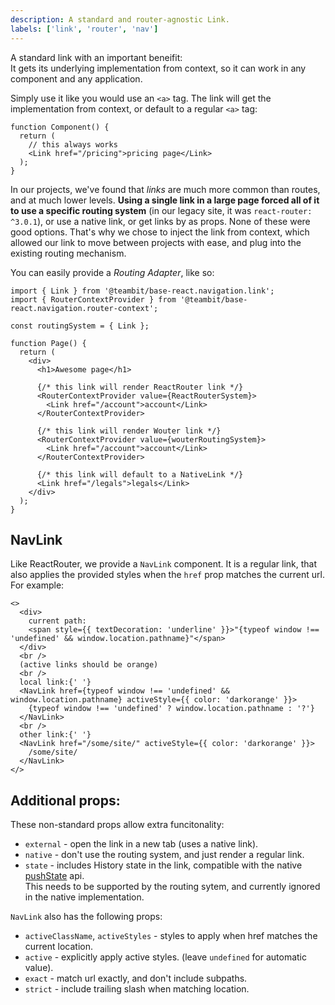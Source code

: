 ```yaml
---
description: A standard and router-agnostic Link.
labels: ['link', 'router', 'nav']
---
```



A standard link with an important beneifit:  
It gets its underlying implementation from context, so it can work in any component and any application.

Simply use it like you would use an `<a>` tag.
The link will get the implementation from context, or default to a regular `<a>` tag:

```tsx
function Component() {
  return (
    // this always works
    <Link href="/pricing">pricing page</Link>
  );
}
```

In our projects, we've found that _links_ are much more common than routes, and at much lower levels.
**Using a single link in a large page forced all of it to use a specific routing system** (in our legacy site, it was `react-router: ^3.0.1`),
or use a native link, or get links by as props. None of these were good options.
That's why we chose to inject the link from context, which allowed our link to move between projects with ease, and plug into the existing routing mechanism.

You can easily provide a _Routing Adapter_, like so:

```tsx
import { Link } from '@teambit/base-react.navigation.link';
import { RouterContextProvider } from '@teambit/base-react.navigation.router-context';

const routingSystem = { Link };

function Page() {
  return (
    <div>
      <h1>Awesome page</h1>

      {/* this link will render ReactRouter link */}
      <RouterContextProvider value={ReactRouterSystem}>
        <Link href="/account">account</Link>
      </RouterContextProvider>

      {/* this link will render Wouter link */}
      <RouterContextProvider value={wouterRoutingSystem}>
        <Link href="/account">account</Link>
      </RouterContextProvider>

      {/* this link will default to a NativeLink */}
      <Link href="/legals">legals</Link>
    </div>
  );
}
```

## NavLink

Like ReactRouter, we provide a `NavLink` component. It is a regular link, that also applies the provided styles when the `href` prop matches the current url. For example:

```tsx live
<>
  <div>
    current path:
    <span style={{ textDecoration: 'underline' }}>"{typeof window !== 'undefined' && window.location.pathname}"</span>
  </div>
  <br />
  (active links should be orange)
  <br />
  local link:{' '}
  <NavLink href={typeof window !== 'undefined' && window.location.pathname} activeStyle={{ color: 'darkorange' }}>
    {typeof window !== 'undefined' ? window.location.pathname : '?'}
  </NavLink>
  <br />
  other link:{' '}
  <NavLink href="/some/site/" activeStyle={{ color: 'darkorange' }}>
    /some/site/
  </NavLink>
</>
```

## Additional props:

These non-standard props allow extra funcitonality:

- `external` - open the link in a new tab (uses a native link).
- `native` - don't use the routing system, and just render a regular link.
- `state` - includes History state in the link, compatible with the native [pushState](https://developer.mozilla.org/en-US/docs/Web/API/History/pushState) api.  
  This needs to be supported by the routing sytem, and currently ignored in the native implementation.

`NavLink` also has the following props:

- `activeClassName`, `activeStyles` - styles to apply when href matches the current location.
- `active` - explicitly apply active styles. (leave `undefined` for automatic value).
- `exact` - match url exactly, and don't include subpaths.
- `strict` - include trailing slash when matching location.
